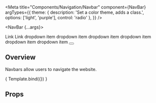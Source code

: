 

<Meta 
    title="Components/Navigation/Navbar" 
    component={NavBar}
    argTypes={{
    theme: {
        description: 'Set a color theme, adds a class.',
        options: ['light', 'purple'],
        control: 'radio'
    },
  }}
/>

<NavBar {...args}>
    <NavToggle navid='mainNav' />
    <NavCollapse id='mainNav' bp='md' bg='452765'>
        <Nav>
            <NavLink href='#'>Link</NavLink>
            <NavLink href='#'>Link</NavLink>
            <NavDropdown title='dropdown' icon='down'>
                <DropdownItem href='#'>dropdown item</DropdownItem>
                <DropdownItem href='#'>dropdown item</DropdownItem>
                <DropdownItem href='#'>dropdown item</DropdownItem>
                <NavDropdown title='dropdown' icon='right'>
                    <DropdownItem href='#'>dropdown item</DropdownItem>
                    <DropdownItem href='#'>dropdown item</DropdownItem>
                    <DropdownItem href='#'>dropdown item</DropdownItem>
                </NavDropdown>
            </NavDropdown>
            <Button label='Button' size='xs' />
        </Nav>
    </NavCollapse>
</NavBar>

<HeaderSimple title='Navbar' />

## Overview

Navbars allow users to navigate the website.

<Canvas>
    <Story
    name = "Overview"
    args = {{
        children: 'nav',
        theme: 'purple'
    }}>
        { Template.bind({}) }
    </Story>
</Canvas>

## Props

<ArgsTable story="Overview" />